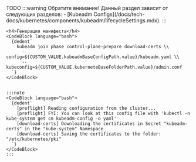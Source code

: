 




<Tabs groupId="install-type">
  <TabItem value='HardWay'>
    TODO
  </TabItem>

  <TabItem value='Kubeadm'>
    :::warning Обратите внимание!
    Данный раздел зависит от следующих разделов:
    - [Kubeadm Configs](/docs/tech-docs/kubernetes/components/kubeadm/lifecycleSettings.mdx).
    :::

    <h4>Генерация манифеста</h4>
    <CodeBlock language="bash">
      {dedent`
        kubeadm join phase control-plane-prepare download-certs \\
          --config=${CUSTOM_VALUE.kubeadmBaseConfigPath.value}/kubeadm.yaml \\
          --kubeconfig=${CUSTOM_VALUE.kuberneteBaseFolderPath.value}/admin.conf
      `}
    </CodeBlock>


    :::note
    <CodeBlock language="bash">
      {dedent`
        [preflight] Reading configuration from the cluster...
        [preflight] FYI: You can look at this config file with 'kubectl -n kube-system get cm kubeadm-config -o yaml'
        [download-certs] Downloading the certificates in Secret "kubeadm-certs" in the "kube-system" Namespace
        [download-certs] Saving the certificates to the folder: "/etc/kubernetes/pki"
      `}
    </CodeBlock>
    :::

  </TabItem>
</Tabs>
